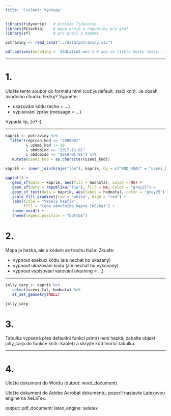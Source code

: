 ```yaml
---
title: 'Cvičení: Výstupy'
---
```


```r

library(tidyverse)   # protože Tidyverse
library(RCzechia)    # mapa krajů a republiky pro graf
library(sf)          # pro práci s mapami

potraviny <- read_csv2("../data/potraviny.csv")

pdf.options(encoding = 'ISOLatin2.enc') # aby se tisklo hezky česky...

```

- - - - - 

# 1.

Uložte tento soubor do formátu html (což je default; stačí knit). Je obsah úvodního chunku hezký? Vypněte:  

- ukazování kódu (echo = ...)
- vypisování zpráv (message = ...)

Vypadá líp, že? :)

- - - - -

```r
kaprik <- potraviny %>% 
  filter(reprcen_kod == "2000001"
         & uzemi_kod != 19
         & obdobiod >= "2017-12-01" 
         & obdobido <= "2018-01-01") %>% 
   mutate(uzemi_kod = as.character(uzemi_kod))

kaprik <- inner_join(kraje("low"), kaprik, by = c("KOD_KRAJ" = "uzemi_kod"))

ggplot() +
   geom_sf(data = kaprik, aes(fill = hodnota), color = NA) +
   geom_sf(data = republika("low"), fill = NA, color = "grey25") +
   geom_sf_text(data = kaprik, aes(label = hodnota), color = "grey25") +
   scale_fill_gradient(low = "white", high = "red") +
   labs(title = "Veselý kapřík",
        fill = "Cena vánočního kapra (kč/kg)") +
   theme_void() +
   theme(legend.position = "bottom")

```

# 2.

Mapa je hezká, ale s kódem se trochu tluče. Zkuste:  

- vypnout exekuci kódu (ale nechat ho ukázaný)  
- vypnout ukazování kódu (ale nechat ho vykonaný)  
- vypnout vypisování varování (warning = ...)

- - - - -

```r

jolly_carp <- kaprik %>% 
   select(uzemi_txt, hodnota) %>% 
   st_set_geometry(NULL)

jolly_carp

```


# 3.  

Tabulka vypsaná přes defaultní funkci print() není hezká; zabalte objekt jolly_carp do funkce knitr::kable() a skryjte kód tvořící tabulku.

- - - - -

# 4.  

Uložte dokument do Wordu 
(output: word_document)

Uložte dokument do Adobe Acrobat dokumentu, pozor!! nastavte Latexovou engine na XeLaTex.

output: 
   pdf_document: 
      latex_engine: xelatex
